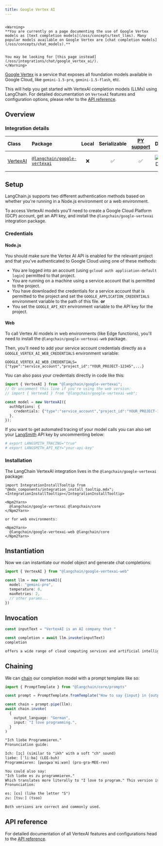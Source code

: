 ```yaml
---
title: Google Vertex AI
---
```


```{=mdx}

<Warning>
**You are currently on a page documenting the use of Google Vertex models as [text completion models](/oss/concepts/text_llms). Many popular models available on Google Vertex are [chat completion models](/oss/concepts/chat_models).**


You may be looking for [this page instead](/oss/integrations/chat/google_vertex_ai/).
</Warning>

```

[Google Vertex](https://cloud.google.com/vertex-ai) is a service that exposes all foundation models available in Google Cloud, like `gemini-1.5-pro`, `gemini-1.5-flash`, etc.

This will help you get started with VertexAI completion models (LLMs) using LangChain. For detailed documentation on `VertexAI` features and configuration options, please refer to the [API reference](https://api.js.langchain.com/classes/langchain_google_vertexai.VertexAI.html).

## Overview

### Integration details

| Class | Package | Local | Serializable | [PY support](https://python.langchain.com/docs/integrations/llms/google_vertex_ai_palm) | Downloads | Version |
| :--- | :--- | :---: | :---: |  :---: | :---: | :---: |
| [VertexAI](https://api.js.langchain.com/classes/langchain_google_vertexai.VertexAI.html) | [`@langchain/google-vertexai`](https://www.npmjs.com/package/@langchain/google-vertexai) | ❌ | ✅ | ✅ | ![NPM - Downloads](https://img.shields.io/npm/dm/@langchain/google-vertexai?style=flat-square&label=%20&) | ![NPM - Version](https://img.shields.io/npm/v/@langchain/google-vertexai?style=flat-square&label=%20&) |

## Setup

LangChain.js supports two different authentication methods based on whether
you're running in a Node.js environment or a web environment.

To access VertexAI models you'll need to create a Google Cloud Platform (GCP) account, get an API key, and install the `@langchain/google-vertexai` integration package.

### Credentials

#### Node.js

You should make sure the Vertex AI API is
enabled for the relevant project and that you've authenticated to
Google Cloud using one of these methods:

- You are logged into an account (using `gcloud auth application-default login`)
  permitted to that project.
- You are running on a machine using a service account that is permitted
  to the project.
- You have downloaded the credentials for a service account that is permitted
  to the project and set the `GOOGLE_APPLICATION_CREDENTIALS` environment
  variable to the path of this file.
  **or**
- You set the `GOOGLE_API_KEY` environment variable to the API key for the project.

#### Web

To call Vertex AI models in web environments (like Edge functions), you'll need to install
the `@langchain/google-vertexai-web` package.

Then, you'll need to add your service account credentials directly as a `GOOGLE_VERTEX_AI_WEB_CREDENTIALS` environment variable:

```
GOOGLE_VERTEX_AI_WEB_CREDENTIALS={"type":"service_account","project_id":"YOUR_PROJECT-12345",...}
```

You can also pass your credentials directly in code like this:

```typescript
import { VertexAI } from "@langchain/google-vertexai";
// Or uncomment this line if you're using the web version:
// import { VertexAI } from "@langchain/google-vertexai-web";

const model = new VertexAI({
  authOptions: {
    credentials: {"type":"service_account","project_id":"YOUR_PROJECT-12345",...},
  },
});
```

If you want to get automated tracing of your model calls you can also set your [LangSmith](https://docs.smith.langchain.com/) API key by uncommenting below:

```bash
# export LANGSMITH_TRACING="true"
# export LANGSMITH_API_KEY="your-api-key"
```

### Installation

The LangChain VertexAI integration lives in the `@langchain/google-vertexai` package:

```{=mdx}
import IntegrationInstallTooltip from "@mdx_components/integration_install_tooltip.mdx";
<IntegrationInstallTooltip></IntegrationInstallTooltip>

<Npm2Yarn>
  @langchain/google-vertexai @langchain/core
</Npm2Yarn>

or for web environments:

<Npm2Yarn>
  @langchain/google-vertexai-web @langchain/core
</Npm2Yarn>

```

## Instantiation

Now we can instantiate our model object and generate chat completions:

```typescript
import { VertexAI } from "@langchain/google-vertexai-web"

const llm = new VertexAI({
  model: "gemini-pro",
  temperature: 0,
  maxRetries: 2,
  // other params...
})
```

## Invocation

```typescript
const inputText = "VertexAI is an AI company that "

const completion = await llm.invoke(inputText)
completion
```

```txt
offers a wide range of cloud computing services and artificial intelligence solutions to businesses and developers worldwide.
```

## Chaining

We can [chain](/oss/how-to/sequence/) our completion model with a prompt template like so:

```typescript
import { PromptTemplate } from "@langchain/core/prompts"

const prompt = PromptTemplate.fromTemplate("How to say {input} in {output_language}:\n")

const chain = prompt.pipe(llm);
await chain.invoke(
  {
    output_language: "German",
    input: "I love programming.",
  }
)
```

```txt
"Ich liebe Programmieren."
Pronunciation guide:

Ich: [ɪç] (similar to "ikh" with a soft "ch" sound)
liebe: [ˈliːbə] (LEE-buh)
Programmieren: [pʁoɡʁaˈmiːʁən] (pro-gra-MEE-ren)

You could also say:
"Ich liebe es zu programmieren."
Which translates more literally to "I love to program." This version is a bit more formal or precise.
Pronunciation:

es: [ɛs] (like the letter "S")
zu: [tsuː] (tsoo)

Both versions are correct and commonly used.
```

## API reference

For detailed documentation of all VertexAI features and configurations head to the [API reference](https://api.js.langchain.com/classes/langchain_google_vertexai.VertexAI.html).
